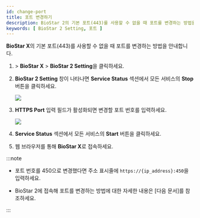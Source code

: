 ```yaml
---
id: change-port
title: 포트 변경하기
description: BioStar 2의 기본 포트(443)를 사용할 수 없을 때 포트를 변경하는 방법을 안내합니다.
keywords: [ BioStar 2 Setting, 포트 ]
---
```


**BioStar X**의 기본 포트(443)를 사용할 수 없을 때 포트를 변경하는 방법을 안내합니다.

1. <Start/> > **BioStar X** > **BioStar 2 Setting**을 클릭하세요.

1. **BioStar 2 Setting** 창이 나타나면 **Service Status** 섹션에서 모든 서비스의 **Stop** 버튼을 클릭하세요.

    <Image src='/img/common/biostar-setting-window.png' alone />

1. **HTTPS Port** 입력 필드가 활성화되면 변경할 포트 번호를 입력하세요.

    <Image src='/img/common/biostar-setting-change-port.png' alone />

1. **Service Status** 섹션에서 모든 서비스의 **Start** 버튼을 클릭하세요.

1. 웹 브라우저를 통해 **BioStar X**로 접속하세요.

:::note

* 포트 번호를 450으로 변경했다면 주소 표시줄에 `https://{ip_address}:450`을 입력하세요.

* BioStar 2에 접속해 포트를 변경하는 방법에 대한 자세한 내용은 [다음 문서]를 참조하세요.

:::
